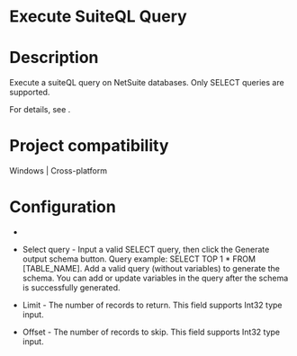 ﻿# Execute SuiteQL Query

# Description

Execute a suiteQL query on NetSuite databases. Only SELECT queries
                are supported.

For details, see .

# Project compatibility

Windows | Cross-platform

# Configuration

* 
* Select query - Input a valid SELECT query, then click the Generate output schema button. Query example: SELECT TOP 1 * FROM [TABLE_NAME]. Add a valid query (without variables) to generate the schema. You can add or update variables in the query after the schema is successfully generated.







* Limit - The number of records to return. This field supports Int32 type input.
* Offset - The number of records to skip. This field supports Int32 type input.
